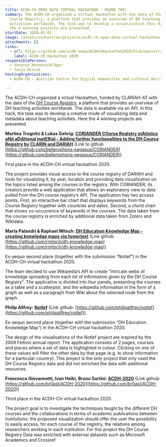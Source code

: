 ```yaml
---
title: ACDH-CH OPEN DATA VIRTUAL HACKATHON - ROUND TWO!
summary: The ACDH-CH organized a virtual Hackathon with the data of the DH
  Course Registry, a platform that provides an overview of DH teaching
  activities worldwide. The task was to develop a visualization this data. Here
  the 4 winning projects are presented.
startDate: 2020-01-01
image: /assets/content/en/projects/acdh-ch-open-data-virtual-hackathon-round-two/csm_acdh_event_hackathon_opendata_2nd_200c52d720.png
attachments: []
links:
  - url: https://github.com/acdh-oeaw/ACDHchHackathon2020/blob/master/results.md
    label: ACDH-CH Hackathon 2020
responsiblePersons:
  - Vanessa Hannesschläger
  - Tanja Wissik
hostingOrganizations:
  - ACDH-CH - Austrian Centre for Digital Humanities and Cultural Heritage

---
```

The ACDH-CH organized a virtual Hackathon, funded by CLARIAH-AT with the data of the [DH Course Registry](https://dhcr.clarin-dariah.eu/), a platform that provides an overview of DH teaching activities worldwide. The data is available via an API. In this hack, the task was to develop a creative mode of visualizing data and metadata about teaching activities. Here the 4 winning projects are presented.

**Martina Trognitz & Lukas Gehrig: [CORIANDER COurse RegIstry stAtistics aNd aDditional matERial - Adding further functionalities to the DH Cource Registry by CLARIN and DARIAH](https://github.com/bellerophons-pegasus/CORIANDER)** (Link to github [https://github.com/bellerophons-pegasus/CORIANDER](https://github.com/bellerophons-pegasus/CORIANDER))

First place in the ACDH-CH virtual hackathon 2020.

The project provides visual access to the course registry of DARIAH and tools for visualizing it, by year, location and providing data visualization on the topics listed among the courses in the registry. With CORIANDER, its creators provide a web application that allows an exploratory view to data pulled from the DH course registry’s API. The application has two access points. First, an interactive bar chart that displays keywords from the Course Registry together with countries and dates. Second, a chord chart that shows co-occurrence of keywords in the courses. The data taken from the course registry is enriched by additional data taken from Zotero and Wikidata. 

**Marta Palandri & Raphael Mitsch: [DH Education Knowledge Map - creating knowledge maps via hypertext](https://github.com/rmitsch/dh-knowledge-map)** (Link github [https://github.com/rmitsch/dh-knowledge-map](https://github.com/rmitsch/dh-knowledge-map))

Ex-aequo second place (together with the submission “Notlef”) in the ACDH-CH virtual hackathon 2020.

The team decided to use Wikipedia’s API to create “intricate webs of knowledge spreading from each bit of information given by the DH Course Registry”. The application is divided into four panels, presenting the courses as a table and a scatterplot, and the wikipedia information in the form of a graph as well as a paragraph from Wiki about the selected node from the graph.

**Philip Allfrey: [Notlef](https://github.com/philipallfrey/notlef)** (Link github: [https://github.com/philipallfrey/notlef](https://github.com/philipallfrey/notlef))

Ex-aequo second place (together with the submission “DH Education Knowledge Map”) in the ACDH-CH virtual hackathon 2020.

The design of the visualisations of the Notlef project are inspired by the 2009 Feltron annual report. The application consists of 2 pages, courses and places where a set of data is highlighted in colour. Clicking on one of these values will filter the other data by that page (e.g. to show information for a particular country). This project is the only project that only used the DH Course Registry data and did not enriched the data with additional resources.

**Francesca Giovannetti, Ivan Heibi, Bruno Sartini: [ACDH-2020](https://github.com/br0ast/ACDH-2020)** (Link github: [https://github.com/br0ast/ACDH-2020](https://github.com/br0ast/ACDH-2020))

Third place in the ACDH-CH virtual hackathon 2020.

The project goal is to investigate the techniques taught by the different DH courses and the collaborations in terms of academic publications between institutions: the proposed visualization should offer the user the possibility to easily access, for each course of the registry, the relations among researchers working in each institution. For this project the DH Course Registry Data was enriched with external datasets such as Microsoft Academics and Crossref.